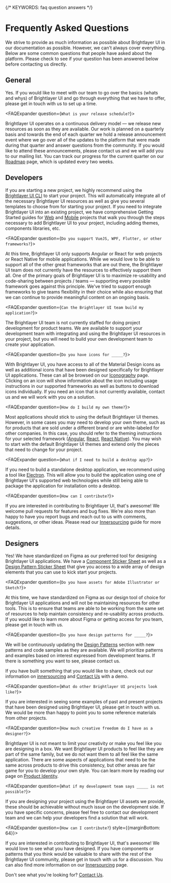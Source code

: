 
{/* KEYWORDS: faq question answers  */}

# Frequently Asked Questions

We strive to provide as much information as possible about Brightlayer UI in our documentation as possible. However, we can't always cover everything. Below are some common questions that people have asked about the platform. Please check to see if your question has been answered below before contacting us directly.

## General

<div>
<FAQExpander question={`Can you provide our team with an overview of Brightlayer UI?`}>

Yes. If you would like to meet with our team to go over the basics (whats and whys) of Brightlayer UI and go through everything that we have to offer, please get in touch with us to set up a time.

</FAQExpander>

<FAQExpander question={`What is your release schedule?`}>

Brightlayer UI operates on a continuous delivery model — we release new resources as soon as they are available. Our work is planned on a quarterly basis and towards the end of each quarter we hold a release announcement event where we go over all of the updates to the platform that were made during that quarter and answer questions from the community. If you would like to attend these announcements, please contact us and we will add you to our mailing list. You can track our progress for the current quarter on our [Roadmap](/roadmap) page, which is updated every two weeks.

</FAQExpander>
</div>

## Developers

<div>
<FAQExpander question={`How do I start a project?`}>

If you are starting a new project, we highly recommend using the [Brightlayer UI CLI](/development/cli) to start your project. This will automatically integrate all of the necessary Brightlayer UI resources as well as give you several templates to choose from for starting your project. If you need to integrate Brightlayer UI into an existing project, we have comprehensive Getting Started guides for [Web](/development/frameworks-web/intro) and [Mobile](/development/frameworks-mobile/intro) projects that walk you through the steps necessary to add Brightlayer UI to your project, including adding themes, components libraries, etc.

</FAQExpander>

<FAQExpander question={`Do you support VueJS, WPF, Flutter, or other frameworks?`}>

At this time, Brightlayer UI only supports Angular or React for web projects or React Native for mobile applications. While we would love to be able to support all of the other great frameworks that are out there, the Brightlayer UI team does not currently have the resources to effectively support them all. One of the primary goals of Brightlayer UI is to maximize re-usability and code-sharing between projects / teams — supporting every possible framework goes against this principle. We've tried to support enough frameworks to give teams flexibility in their choice while also ensuring that we can continue to provide meaningful content on an ongoing basis.

</FAQExpander>

<FAQExpander question={`Can the Brightlayer UI team build my application?`}>

The Brightlayer UI team is not currently staffed for doing project development for product teams. We are available to support your development team with integrating and using the Brightlayer UI resources in your project, but you will need to build your own development team to create your application.

</FAQExpander>

<FAQExpander question={`Do you have icons for _____?`}>

With Brightlayer UI, you have access to all of the Material Design icons as well as additional icons that have been designed specifically for Brightlayer UI applications. These can all be browsed on our [Iconography](/style/icon-library) page. Clicking on an icon will show information about the icon including usage instructions in our supported frameworks as well as buttons to download icons individually. If you need an icon that is not currently available, contact us and we will work with you on a solution.

</FAQExpander>

<FAQExpander question={`How do I build my own theme?`}>

Most applications should stick to using the default Brightlayer UI themes. However, in some cases you may need to develop your own theme, such as for products that are sold under a different brand or are white-labeled for other companies. In this case, you should refer to the theming instructions for your selected framework ([Angular](https://v7.material.angular.io/guide/theming), [React](https://mui.com/customization/theming/), [React Native](https://callstack.github.io/react-native-paper/docs/guides/theming)). You may wish to start with the default Brightlayer UI themes and extend only the pieces that need to change for your project.

</FAQExpander>

<FAQExpander question={`What if I need to build a desktop app?`}>

If you need to build a standalone desktop application, we recommend using a tool like [Electron](https://www.electronjs.org/). This will allow you to build the application using one of Brightlayer UI's supported web technologies while still being able to package the application for installation onto a desktop.

</FAQExpander>

<FAQExpander question={`How can I contribute?`}>

If you are interested in contributing to Brightlayer UI, that's awesome! We welcome pull requests for features and bug fixes. We're also more than happy to have you report bugs and reach out to us with comments, suggestions, or other ideas. Please read our [Innersourcing](/community/innersourcing) guide for more details.

</FAQExpander>
</div>


## Designers

<div>
<FAQExpander question={`Do you have any design assets for Brightlayer UI?`}>

Yes! We have standardized on Figma as our preferred tool for designing Brightlayer UI applications. We have a [Component Sticker Sheet](https://www.figma.com/community/file/1024360297793425107) as well as a [Design Pattern Sticker Sheet](https://www.figma.com/community/file/1023327014725714313) that give you access to a wide array of design elements that you can use to kick start your projects.

</FAQExpander>

<FAQExpander question={`Do you have assets for Adobe Illustrator or Sketch?`}>

At this time, we have standardized on Figma as our design tool of choice for Brightlayer UI applications and will not be maintaining resources for other tools. This is to ensure that teams are able to be working from the same set of resources to help maintain consistency and re-usability across products. If you would like to learn more about Figma or getting access for you team, please get in touch with us.

</FAQExpander>

<FAQExpander question={`Do you have design patterns for _____?`}>

We will be continuously updating the [Design Patterns](/patterns) section with new patterns and code samples as they are available. We will prioritize patterns and examples based on interest expressed from development teams. If there is something you want to see, please contact us.

If you have built something that you would like to share, check out our information on [innersourcing](/community/innersourcing) and [Contact Us](/community/contactus) with a demo.

</FAQExpander>

<FAQExpander question={`What do other Brightlayer UI projects look like?`}>

If you are interested in seeing some examples of past and present projects that have been designed using Brightlayer UI, please get in touch with us. We would be more than happy to point you to some reference materials from other projects.

</FAQExpander>

<FAQExpander question={`How much creative freedom do I have as a designer?`}>

Brightlayer UI is not meant to limit your creativity or make you feel like you are designing in a box. We want Brightlayer UI products to feel like they are part of the same family, but we do not want them to all feel like the same application. There are some aspects of applications that need to be the same across products to drive this consistency, but other areas are fair game for you to develop your own style. You can learn more by reading our page on [Product Identity](/design/project-identity).

</FAQExpander>

<FAQExpander question={`What if my development team says _____ is not possible?`}>

If you are designing your project using the Brightlayer UI assets we provide, these should be achievable without much issue on the development side. If you have specific concerns, please feel free to contact our development team and we can help your developers find a solution that will work.

</FAQExpander>

<FAQExpander question={`How can I contribute?`} style={{marginBottom: 64}}>

If you are interested in contributing to Brightlayer UI, that's awesome! We would love to see what you have designed. If you have components or patterns that you think would be valuable to share with the rest of the Brightlayer UI community, please get in touch with us for a discussion. You can also find more information on our [Innersourcing](/community/innersourcing#how-we-innersource-new-features) page.

</FAQExpander>
</div>

Don't see what you're looking for? [Contact Us](/community/contactus).
